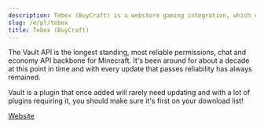 ```yaml
---
description: Tebex (BuyCraft) is a webstore gaming integration, which can deliver products straight to players through a plugin. 
slug: /e/pl/tebex
title: Tebex (BuyCraft)
---
```


The Vault API is the longest standing, most reliable permissions, chat and economy API backbone for Minecraft. It's been around for about a decade at this point in time and with every update that passes reliability has always remained.

Vault is a plugin that once added will rarely need updating and with a lot of plugins requiring it, you should make sure it's first on your download list!

<div>
<a class="button button--outline button--primary" href="https://www.tebex.io/">Website</a>&nbsp;
</div>
